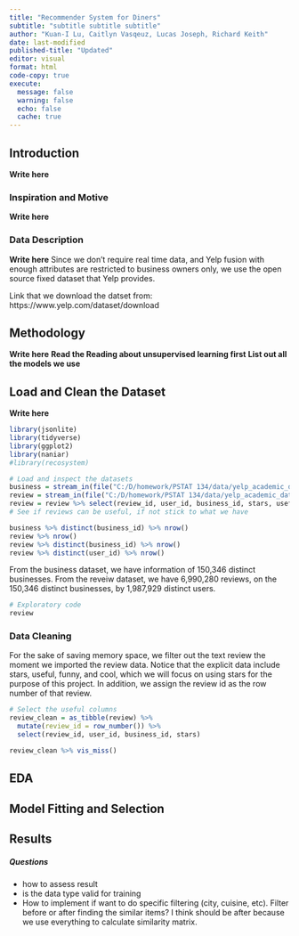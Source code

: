 ```yaml
---
title: "Recommender System for Diners"
subtitle: "subtitle subtitle subtitle"
author: "Kuan-I Lu, Caitlyn Vasqeuz, Lucas Joseph, Richard Keith"
date: last-modified
published-title: "Updated"
editor: visual
format: html
code-copy: true
execute:
  message: false
  warning: false
  echo: false
  cache: true
---
```


## Introduction 

**Write here**

### Inspiration and Motive

**Write here**

### Data Description

**Write here**
Since we don't require real time data, and Yelp fusion with enough attributes are restricted to business owners only, we use the open source fixed dataset that Yelp provides.

Link that we download the datset from: https://www.yelp.com/dataset/download

## Methodology

**Write here**
**Read the Reading about unsupervised learning first**
**List out all the models we use**

## Load and Clean the Dataset

**Write here**

```r
library(jsonlite)
library(tidyverse)
library(ggplot2)
library(naniar)
#library(recosystem)

# Load and inspect the datasets
business = stream_in(file("C:/D/homework/PSTAT 134/data/yelp_academic_dataset_business.json")) # 150346 distinct business_id
review = stream_in(file("C:/D/homework/PSTAT 134/data/yelp_academic_dataset_review.json"))
review = review %>% select(review_id, user_id, business_id, stars, useful, funny, cool)
# See if reviews can be useful, if not stick to what we have

business %>% distinct(business_id) %>% nrow()
review %>% nrow()
review %>% distinct(business_id) %>% nrow()
review %>% distinct(user_id) %>% nrow()
```

  From the business dataset, we have information of 150,346 distinct businesses.
  From the reveiw dataset, we have 6,990,280 reviews, on the 150,346 distinct businesses, by 1,987,929 distinct users.

```r
# Exploratory code
review

```



### Data Cleaning

  For the sake of saving memory space, we filter out the text review the moment we imported the review data. Notice that the explicit data include stars, useful, funny, and cool, which we will focus on using stars for the purpose of this project. In addition, we assign the review id as the row number of that review.
  
```r
# Select the useful columns
review_clean = as_tibble(review) %>% 
  mutate(review_id = row_number()) %>% 
  select(review_id, user_id, business_id, stars) 

review_clean %>% vis_miss()

```










## EDA


## Model Fitting and Selection


##  Results



##### Questions

 - how to assess result
 - is the data type valid for training
 - How to implement if want to do specific filtering (city, cuisine, etc). Filter before or after finding the similar items? I think should be after because we use everything to calculate similarity matrix.



